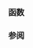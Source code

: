 {{title|C 内存管理库}}
{{cpp/memory/navbar}}

===函数===
{{dsc begin}}
{{dsc header | cstdlib}}
{{dsc inc | cpp/memory/c/dsc malloc}}
{{dsc inc | cpp/memory/c/dsc aligned_alloc}}
{{dsc inc | cpp/memory/c/dsc calloc}}
{{dsc inc | cpp/memory/c/dsc realloc}}
{{dsc inc | cpp/memory/c/dsc free}}
{{dsc end}}

===参阅===
{{dsc begin}}
{{dsc see c | c/memory | C 内存管理库|nomono=true}}
{{dsc end}}

{{langlinks|cs|de|en|es|fr|it|ja|pl|pt|ru}}